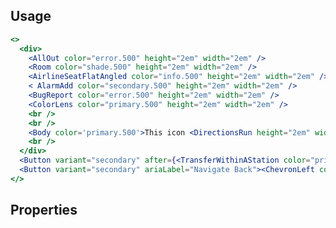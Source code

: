 
## Usage

```jsx
<>
  <div>
    <AllOut color="error.500" height="2em" width="2em" />
    <Room color="shade.500" height="2em" width="2em" />
    <AirlineSeatFlatAngled color="info.500" height="2em" width="2em" />
    < AlarmAdd color="secondary.500" height="2em" width="2em" />
    <BugReport color="error.500" height="2em" width="2em" />
    <ColorLens color="primary.500" height="2em" width="2em" />
    <br />
    <br />
    <Body color='primary.500'>This icon <DirectionsRun height="2em" width="2em" /> color depends on it's parent element.</Body>
    <br />
  </div>
  <Button variant="secondary" after={<TransferWithinAStation color="primary.500" height="1em" width="1em" />}>transfer</Button>{' '}
  <Button variant="secondary" ariaLabel="Navigate Back"><ChevronLeft color="primary.500" width="20px" height="20px"/></Button>
</>
```

## Properties
<PropTable>
  <PropTable.Entry name="color" type={`string`} defaultValue='the parent element font color' description="The Icon color"/>
  <PropTable.Entry name="height" type={`string`} description="The Icon height"/>
  <PropTable.Entry name="width" type={`string`} description="The Icon width"/>
</PropTable>
